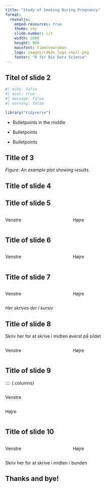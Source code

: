```yaml
---
title: "Study of Smoking During Pregnancy"
format:
  revealjs:
    embed-resources: true
    theme: sky
    slide-number: c/t
    width: 1600
    height: 900
    mainfont: timesnewroman
    logo: images/r4bds_logo_small.png
    footer: "R for Bio Data Science"
---
```


<!--# ---------------------------------------------------------------------- -->

<!--# SLIDE ---------------------------------------------------------------- -->

<!--# ---------------------------------------------------------------------- -->

## Titel of slide 2

```r
#| echo: false
#| eval: true
#| message: false
#| warning: false

library("tidyverse")
```

-   Bulletpoints in the middle

-   Bulletpoints

-   Bulletpoints

<!--# ---------------------------------------------------------------------- -->

<!--# SLIDE ---------------------------------------------------------------- -->

<!--# ---------------------------------------------------------------------- -->

## Title of 3

*Figure: An example plot showing results.*

<!--# ---------------------------------------------------------------------- -->

<!--# SLIDE ---------------------------------------------------------------- -->

<!--# ---------------------------------------------------------------------- -->

## Title of slide 4



<!--# ---------------------------------------------------------------------- -->

<!--# SLIDE ---------------------------------------------------------------- -->

<!--# ---------------------------------------------------------------------- -->

## Title of slide 5

::: columns
::: {.column width="40%"}
Venstre
:::

::: {.column width="60%"}
Højre
:::
:::

<!--# ---------------------------------------------------------------------- -->

<!--# SLIDE ---------------------------------------------------------------- -->

<!--# ---------------------------------------------------------------------- -->

## Title of slide 6

::: columns
::: {.column width="40%"}
Venstre
:::

::: {.column width="60%"}
Højre
:::
:::

<!--# ---------------------------------------------------------------------- -->

<!--# SLIDE ---------------------------------------------------------------- -->

<!--# ---------------------------------------------------------------------- -->

## Title of slide 7

::: columns
::: {.column width="40%"}
Venstre
:::

::: {.column width="60%"}
Højre
:::
:::

*Her skrives der i kursiv*

<!--# ---------------------------------------------------------------------- -->

<!--# SLIDE ---------------------------------------------------------------- -->

<!--# ---------------------------------------------------------------------- -->

## Title of slide 8

Skriv her for at skrive i midten øverst på sildet

::: columns
::: {.column width="40%"}
Venstre
:::

::: {.column width="60%"}
Højre
:::
:::

<!--# ---------------------------------------------------------------------- -->

<!--# SLIDE ---------------------------------------------------------------- -->

<!--# ---------------------------------------------------------------------- -->

## Title of slide 9

:::: {.columns}

::: {.column width="40%"}
Venstre
:::

::: {.column width="60%"}
Højre
:::

<!--# ---------------------------------------------------------------------- -->

<!--# SLIDE ---------------------------------------------------------------- -->

<!--# ---------------------------------------------------------------------- -->

## Title of slide 10

::: columns
::: {.column width="40%"}
Venstre
:::

::: {.column width="60%"}
Højre
:::
:::

Skriv her for at skrive i midten i bunden

<!--# ---------------------------------------------------------------------- -->

<!--# SLIDE ---------------------------------------------------------------- -->

<!--# ---------------------------------------------------------------------- -->

## Thanks and bye!
